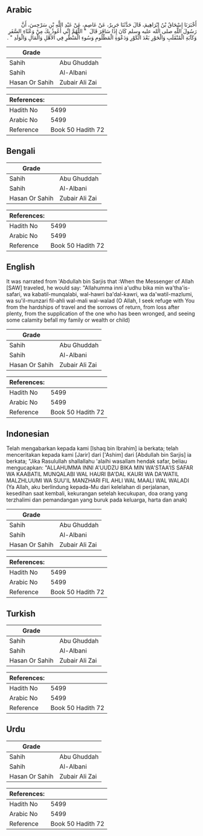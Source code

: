## Arabic


<div dir="rtl" lang="ar" style={{fontSize:'larger',backgroundColor:'#f8f9fa',padding:20}}>
أَخْبَرَنَا إِسْحَاقُ بْنُ إِبْرَاهِيمَ، قَالَ حَدَّثَنَا جَرِيرٌ، عَنْ عَاصِمٍ، عَنْ عَبْدِ اللَّهِ بْنِ سَرْجِسَ، أَنَّ رَسُولَ اللَّهِ صلى الله عليه وسلم كَانَ إِذَا سَافَرَ قَالَ ‏ "‏ اللَّهُمَّ إِنِّي أَعُوذُ بِكَ مِنْ وَعْثَاءِ السَّفَرِ وَكَآبَةِ الْمُنْقَلَبِ وَالْحَوْرِ بَعْدَ الْكَوْرِ وَدَعْوَةِ الْمَظْلُومِ وَسُوءِ الْمَنْظَرِ فِي الأَهْلِ وَالْمَالِ وَالْوَلَدِ ‏"‏ ‏.‏
</div>
<div style={{backgroundColor:'#f8f9fa',padding:20, marginBottom: 10}}><table> <thead> <tr> <th>Grade</th> <th></th> </tr> </thead> <tbody> <tr><td>Sahih</td><td>Abu Ghuddah</td></tr><tr><td>Sahih</td><td>Al-Albani</td></tr><tr><td>Hasan Or Sahih</td><td>Zubair Ali Zai</td></tr></tbody></table><table> <thead> <tr> <th>References:</th> <th></th> </tr> </thead> <tbody><tr><td>Hadith No</td><td>5499</td></tr><tr><td>Arabic No</td><td>5499</td></tr><tr><td>Reference</td><td>Book 50 Hadith 72</td></tr></tbody></table></div>

## Bengali


<div dir="ltr" lang="bn" style={{fontSize:'larger',backgroundColor:'#f8f9fa',padding:20}}>

</div>
<div style={{backgroundColor:'#f8f9fa',padding:20, marginBottom: 10}}><table> <thead> <tr> <th>Grade</th> <th></th> </tr> </thead> <tbody> <tr><td>Sahih</td><td>Abu Ghuddah</td></tr><tr><td>Sahih</td><td>Al-Albani</td></tr><tr><td>Hasan Or Sahih</td><td>Zubair Ali Zai</td></tr></tbody></table><table> <thead> <tr> <th>References:</th> <th></th> </tr> </thead> <tbody><tr><td>Hadith No</td><td>5499</td></tr><tr><td>Arabic No</td><td>5499</td></tr><tr><td>Reference</td><td>Book 50 Hadith 72</td></tr></tbody></table></div>

## English


<div dir="ltr" lang="en" style={{fontSize:'larger',backgroundColor:'#f8f9fa',padding:20}}>
It was narrated from 'Abdullah bin Sarjis that :When the Messenger of Allah [SAW] traveled, he would say: "Allahumma inni a'udhu bika min wa'tha'is-safari, wa kabatil-munqalabi, wal-hawri ba'dal-kawri, wa da'watil-mazlumi, wa su'il-munzari fil-ahli wal-mali wal-walad (O Allah, I seek refuge with You from the hardships of travel and the sorrows of return, from loss after plenty, from the supplication of the one who has been wronged, and seeing some calamity befall my family or wealth or child)
</div>
<div style={{backgroundColor:'#f8f9fa',padding:20, marginBottom: 10}}><table> <thead> <tr> <th>Grade</th> <th></th> </tr> </thead> <tbody> <tr><td>Sahih</td><td>Abu Ghuddah</td></tr><tr><td>Sahih</td><td>Al-Albani</td></tr><tr><td>Hasan Or Sahih</td><td>Zubair Ali Zai</td></tr></tbody></table><table> <thead> <tr> <th>References:</th> <th></th> </tr> </thead> <tbody><tr><td>Hadith No</td><td>5499</td></tr><tr><td>Arabic No</td><td>5499</td></tr><tr><td>Reference</td><td>Book 50 Hadith 72</td></tr></tbody></table></div>

## Indonesian


<div dir="ltr" lang="id" style={{fontSize:'larger',backgroundColor:'#f8f9fa',padding:20}}>
Telah mengabarkan kepada kami [Ishaq bin Ibrahim] ia berkata; telah menceritakan kepada kami [Jarir] dari ['Ashim] dari [Abdullah bin Sarjis] ia berkata; "Jika Rasulullah shallallahu 'alaihi wasallam hendak safar, beliau mengucapkan: "ALLAHUMMA INNI A'UUDZU BIKA MIN WA'STAA'IS SAFAR WA KAABATIL MUNQALABI WAL HAURI BA'DAL KAURI WA DA'WATIL MALZHLUUMI WA SUU'IL MANZHARI FIL AHLI WAL MAALI WAL WALADI (Ya Allah, aku berlindung kepada-Mu dari kelelahan di perjalanan, kesedihan saat kembali, kekurangan setelah kecukupan, doa orang yang terzhalimi dan pemandangan yang buruk pada keluarga, harta dan anak)
</div>
<div style={{backgroundColor:'#f8f9fa',padding:20, marginBottom: 10}}><table> <thead> <tr> <th>Grade</th> <th></th> </tr> </thead> <tbody> <tr><td>Sahih</td><td>Abu Ghuddah</td></tr><tr><td>Sahih</td><td>Al-Albani</td></tr><tr><td>Hasan Or Sahih</td><td>Zubair Ali Zai</td></tr></tbody></table><table> <thead> <tr> <th>References:</th> <th></th> </tr> </thead> <tbody><tr><td>Hadith No</td><td>5499</td></tr><tr><td>Arabic No</td><td>5499</td></tr><tr><td>Reference</td><td>Book 50 Hadith 72</td></tr></tbody></table></div>

## Turkish


<div dir="ltr" lang="tr" style={{fontSize:'larger',backgroundColor:'#f8f9fa',padding:20}}>

</div>
<div style={{backgroundColor:'#f8f9fa',padding:20, marginBottom: 10}}><table> <thead> <tr> <th>Grade</th> <th></th> </tr> </thead> <tbody> <tr><td>Sahih</td><td>Abu Ghuddah</td></tr><tr><td>Sahih</td><td>Al-Albani</td></tr><tr><td>Hasan Or Sahih</td><td>Zubair Ali Zai</td></tr></tbody></table><table> <thead> <tr> <th>References:</th> <th></th> </tr> </thead> <tbody><tr><td>Hadith No</td><td>5499</td></tr><tr><td>Arabic No</td><td>5499</td></tr><tr><td>Reference</td><td>Book 50 Hadith 72</td></tr></tbody></table></div>

## Urdu


<div dir="rtl" lang="ur" style={{fontSize:'larger',backgroundColor:'#f8f9fa',padding:20}}>

</div>
<div style={{backgroundColor:'#f8f9fa',padding:20, marginBottom: 10}}><table> <thead> <tr> <th>Grade</th> <th></th> </tr> </thead> <tbody> <tr><td>Sahih</td><td>Abu Ghuddah</td></tr><tr><td>Sahih</td><td>Al-Albani</td></tr><tr><td>Hasan Or Sahih</td><td>Zubair Ali Zai</td></tr></tbody></table><table> <thead> <tr> <th>References:</th> <th></th> </tr> </thead> <tbody><tr><td>Hadith No</td><td>5499</td></tr><tr><td>Arabic No</td><td>5499</td></tr><tr><td>Reference</td><td>Book 50 Hadith 72</td></tr></tbody></table></div>
